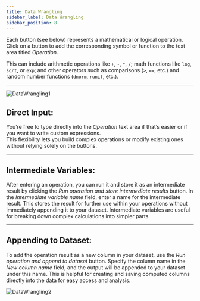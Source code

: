 ```yaml
---
title: Data Wrangling
sidebar_label: Data Wrangling
sidebar_position: 8
---
```


Each button (see below) represents a mathematical or logical operation.
Click on a button to add the corresponding symbol or function to the text area titled *Operation*.

This can include arithmetic operations like `+`, `-`, `*`, `/`; math functions like `log`, `sqrt`, or `exp`;
and other operators such as comparisons (`>`, `==`, etc.) and random number functions (`dnorm`, `runif`, etc.).

---

![DataWrangling1](/img/ThirdPartyApps/BioStats/DataWrangling1.png)

## **Direct Input:**

You’re free to type directly into the *Operation* text area if that’s easier or if you want to write custom expressions.  
This flexibility lets you build complex operations or modify existing ones without relying solely on the buttons.

---

## **Intermediate Variables:**

After entering an operation, you can run it and store it as an intermediate result
by clicking the *Run operation and store intermediate results* button.
In the *Intermediate variable name* field, enter a name for the intermediate result.
This stores the result for further use within your operations without immediately appending it to your dataset.
Intermediate variables are useful for breaking down complex calculations into simpler parts.

---

## **Appending to Dataset:**

To add the operation result as a new column in your dataset, use the *Run operation and append to dataset* button.
Specify the column name in the *New column name* field,
and the output will be appended to your dataset under this name.
This is helpful for creating and saving computed columns directly into the data for easy access and analysis.

![DataWrangling2](/img/ThirdPartyApps/BioStats/DataWrangling2.png)


